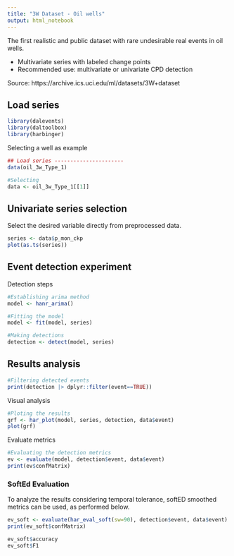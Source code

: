 ```yaml
---
title: "3W Dataset - Oil wells"
output: html_notebook
---
```

The first realistic and public dataset with rare undesirable real events in oil wells.

* Multivariate series with labeled change points
* Recommended use: multivariate or univariate CPD detection

Source: https://archive.ics.uci.edu/ml/datasets/3W+dataset


## Load series
```r
library(dalevents)
library(daltoolbox)
library(harbinger)
```

Selecting a well as example

```r
## Load series ----------------------
data(oil_3w_Type_1)
```


```r
#Selecting
data <- oil_3w_Type_1[[1]]
```


## Univariate series selection
Select the desired variable directly from preprocessed data.

```r
series <- data$p_mon_ckp
plot(as.ts(series))
```

## Event detection experiment


Detection steps
```r
#Establishing arima method
model <- hanr_arima()
```


```r
#Fitting the model
model <- fit(model, series)
```


```r
#Making detections
detection <- detect(model, series)
```


## Results analysis


```r
#Filtering detected events
print(detection |> dplyr::filter(event==TRUE))
```

Visual analysis
```r
#Ploting the results
grf <- har_plot(model, series, detection, data$event)
plot(grf)
```

Evaluate metrics
```r
#Evaluating the detection metrics
ev <- evaluate(model, detection$event, data$event)
print(ev$confMatrix)
```


### SoftEd Evaluation
To analyze the results considering temporal tolerance, softED smoothed metrics can be used, as performed below.

```r
ev_soft <- evaluate(har_eval_soft(sw=90), detection$event, data$event)
print(ev_soft$confMatrix)
```

```r
ev_soft$accuracy
ev_soft$F1
```
